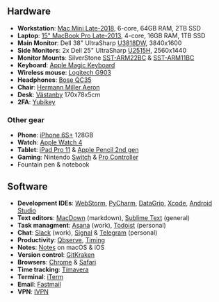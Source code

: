 
<Post title="My Remote Setup in 2019" date="August 18, 2019">

<Dither
  src="/images/2019-setup/desk_cover.jpg"
  alt="My desk showing a notebook, fountain pen, Mac Mini, monitors, keyboard and mouse"
  width={2646}
  height={1180}
/>

## Hardware

+ **Workstation**: [Mac Mini Late-2018][macmini], 6-core, 64GB RAM, 2TB SSD
+ **Laptop**: [15" MacBook Pro Late-2013][mbp], 4-core, 16GB RAM, 1TB SSD
+ **Main Monitor**: Dell 38" UltraSharp [U3818DW][dell38], 3840x1600
+ **Side Monitors**: 2x Dell 25" UltraSharp [U2515H][dell25], 2560x1440
+ **Monitor Mounts**: SilverStone [SST-ARM22BC][silverstone22] & [SST-ARM11BC][silverstone11]
+ **Keyboard**: [Apple Magic Keyboard][keyboard]
+ **Wireless mouse**: [Logitech G903][mouse]
+ **Headphones**: [Bose QC35][headphones]
+ **Chair**: [Hermann Miller Aeron][chair]
+ **Desk**: [Västanby][desk] 170x78x5cm
+ **2FA**: [Yubikey][2fa]

<!--
+ **Cable managment**:
	+ TODO-IRON-ROD
	+ TODO-REUSABLE-ZIPTIES
	+ TODO-HOOKS
	+ TODO-SLEAVES
	+ TODO-DOUBLE-SIDED-SQUARES
+ TODO: USB hub mounted underneath & Small Micro-USB charging cables
-->

### Other gear

+ **Phone**: [iPhone 6S+][phone] 128GB
+ **Watch**: [Apple Watch 4][watch]
+ **Tablet**: [iPad Pro 11][tablet] & [Apple Pencil 2nd gen][applepencil]
+ **Gaming**: Nintendo [Switch][switch] & [Pro Controller][procontroller]
+ Fountain pen & notebook

## Software

+ **Development IDEs**: [WebStorm](https://www.jetbrains.com/webstorm/), [PyCharm](https://www.jetbrains.com/pycharm/), [DataGrip](https://www.jetbrains.com/datagrip/), [Xcode](https://developer.apple.com/xcode/), [Android Studio](https://developer.android.com/studio/)
+ **Text editors**: [MacDown](https://github.com/MacDownApp/macdown) (markdown), [Sublime Text](https://www.sublimetext.com) (general)
+ **Task managment**: [Asana](https://asana.com/) (work), [Todoist](https://todoist.com) (personal)
+ **Chat**: [Slack](https://slack.com) (work), [Signal](https://www.signal.org) & [Telegram](https://telegram.org) (personal)
+ **Productivity**: [Qbserve](https://qotoqot.com/qbserve/), [Timing](https://timingapp.com)
+ **Notes**: [Notes](https://en.wikipedia.org/wiki/Notes_(Apple)) on macOS & iOS
+ **Version control**: [GitKraken](https://www.gitkraken.com/)
+ **Browsers**: [Chrome](https://www.google.com/chrome/) & [Safari](https://www.apple.com/safari/)
+ **Time tracking**: [Tímavera](https://timavera.com/)
+ **Terminal**: [iTerm](https://iterm2.com)
+ **Email**: [Fastmail](https://www.fastmail.com)
+ **VPN**: [IVPN](https://www.ivpn.net)

<Dither
  src="/images/2019-setup/desk_front.jpg"
  alt="My desk and chair"
  width={1500}
  height={1000}
/>

<br />

<Dither
  src="/images/2019-setup/desk_side.jpg"
  alt="My desk and chair"
  width={1500}
  height={1000}
/>


[macmini]: https://everymac.com/systems/apple/mac_mini/specs/mac-mini-core-i7-3.2-late-2018-specs.html
[mbp]: https://everymac.com/systems/apple/macbook_pro/specs/macbook-pro-core-i7-2.6-15-dual-graphics-late-2013-retina-display-specs.html
[dell38]: https://en.wikipedia.org/wiki/Dell_monitors#UltraSharp_LCD_monitors
[dell25]: https://www.tftcentral.co.uk/reviews/dell_u2515h.htm
[silverstone22]: https://www.silverstonetek.com/product.php?pid=412
[silverstone11]: https://www.silverstonetek.com/product.php?pid=408
[keyboard]: https://en.m.wikipedia.org/wiki/Magic_Keyboard
[mouse]: https://www.logitechg.com/en-us/products/gaming-mice/g903-wireless-gaming-mouse.html
[chair]: https://en.m.wikipedia.org/wiki/Aeron_chair
[desk]: https://m2.ikea.com/us/en/p/vaestanby-table-dark-brown-vaestana-dark-brown-s59040344/
[headphones]: https://en.m.wikipedia.org/wiki/Bose_headphones
[phone]: https://en.m.wikipedia.org/wiki/IPhone_6S
[tablet]: https://en.wikipedia.org/wiki/IPad_Pro
[watch]: https://en.m.wikipedia.org/wiki/Apple_Watch
[switch]: https://www.nintendo.com/switch/
[procontroller]: https://en.m.wikipedia.org/wiki/Nintendo_Switch_Pro_Controller
[2fa]: https://www.yubico.com
[applepencil]: https://en.m.wikipedia.org/wiki/Apple_Pencil

</Post>